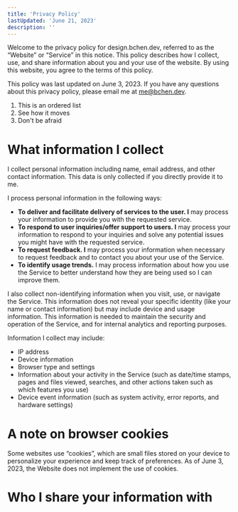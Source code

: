 ```yaml
---
title: 'Privacy Policy'
lastUpdated: 'June 21, 2023'
description: ''
---
```


Welcome to the privacy policy for design.bchen.dev, referred to as the “Website” or “Service” in this notice. This policy describes how I collect, use, and share information about you and your use of the website. By using this website, you agree to the terms of this policy.

This policy was last updated on June 3, 2023. If you have any questions about this privacy policy, please email me at me@bchen.dev.

1. This is an ordered list
2. See how it moves
3. Don't be afraid

# What information I collect

I collect personal information including name, email address, and other contact information. This data is only collected if you directly provide it to me.

I process personal information in the following ways:

- **To deliver and facilitate delivery of services to the user. I** may process your information to provide you with the requested service.
- **To respond to user inquiries/offer support to users. I** may process your information to respond to your inquiries and solve any potential issues you might have with the requested service.
- **To request feedback. I** may process your information when necessary to request feedback and to contact you about your use of the Service.
- **To identify usage trends.** I may process information about how you use the Service to better understand how they are being used so I can improve them.

I also collect non-identifying information when you visit, use, or navigate the Service. This information does not reveal your specific identity (like your name or contact information) but may include device and usage information. This information is needed to maintain the security and operation of the Service, and for internal analytics and reporting purposes.

Information I collect may include:

- IP address
- Device information
- Browser type and settings
- Information about your activity in the Service (such as date/time stamps, pages and files viewed, searches, and other actions taken such as which features you use)
- Device event information (such as system activity, error reports, and hardware settings)

# A note on browser cookies

Some websites use “cookies”, which are small files stored on your device to personalize your experience and keep track of preferences. As of June 3, 2023, the Website does not implement the use of cookies.

# Who I share your information with

